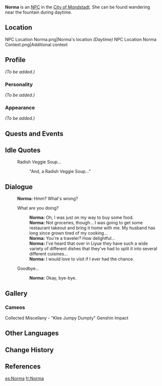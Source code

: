{{Character Infobox
|type             = NPC
|image            = NPC Norma.png
|region           = Mondstadt
|voiceJP          = [http://amuleto.jp/talents/suzuyamamisa.html Misa Suzuyama ({{ja|鈴山 未彩}})]<ref>Amuleto: [http://amuleto.jp/talents/suzuyamamisa.html JP VA's Profile]</ref>
}}
'''Norma''' is an [[NPC]] in the [[City of Mondstadt]]. She can be found wandering near the fountain during daytime.

==Location==
<gallery>
NPC Location Norma.png|Norma's location ''(Daytime)''
NPC Location Norma Context.png|Additional context
</gallery>

==Profile==
<!-- detailed story/lore information goes here -->
''(To be added.)''

===Personality===
''(To be added.)''

===Appearance===
''(To be added.)''

==Quests and Events==
{{Quests and Events}}

==Idle Quotes==
{{Dialogue start}}
: {{DIcon|Idle}} Radish Veggie Soup...
:: {{A|VO Norma 01.ogg}} "And, a Radish Veggie Soup..."
{{Dialogue end}}

==Dialogue==
{{Dialogue start}}
:'''Norma:''' Hmm? What's wrong?
:{{DIcon}} What are you doing?
::'''Norma:''' Oh, I was just on my way to buy some food.
::'''Norma:''' Not groceries, though... I was going to get some restaurant takeout and bring it home with me. My husband has long since grown tired of my cooking...
::'''Norma:''' You're a traveler? How delightful...
::'''Norma:''' I've heard that over in Liyue they have such a wide variety of different dishes that they've had to split it into several different cuisines...
::'''Norma:''' I would love to visit if I ever had the chance.
:{{DIcon}} Goodbye...
::'''Norma:''' Okay, bye-bye.
{{Dialogue end}}
<!--
==Trivia==
-->
==Gallery==
===Cameos===
<gallery>
Collected Miscellany - "Klee Jumpy Dumpty" Genshin Impact
</gallery>

==Other Languages==
{{Other Languages
|default_hidden = 1
|en      = Norma
|zhs     = 诺玛
|zhs_rm  = Nuòmǎ
|zht     = 諾瑪
|zht_rm  = Nuòmǎ
|ja      = ノルマ
|ja_rm   = Noruma
|ko      = 노르마
|ko_rm   = Noreuma
|es      = Norma
|fr      = Norma
|ru      = Норма
|th      = Norma
|vi      = Norma
|de      = Norma
|id      = Norma
|pt      = Norma
|tr      = Norma
|it      = Norma
}}

==Change History==
{{Change History|1.0}}

==References==
{{Reflist}}

[[es:Norma]]
[[fr:Norma]]